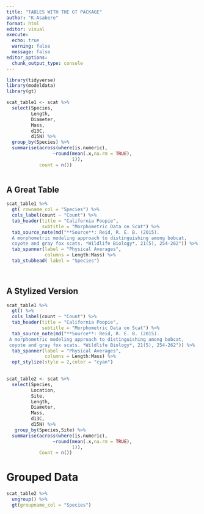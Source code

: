 ```yaml
---
title: "TABLES WITH THE GT PACKAGE"
author: "K.Asabere"
format: html
editor: visual
execute: 
  echo: true
  warning: false
  message: false
editor_options: 
  chunk_output_type: console
---
```


```r
library(tidyverse)
library(modeldata)
library(gt)
```

```r

scat_table1 <- scat %>% 
  select(Species,
         Length,
         Diameter,
         Mass,
         d13C,
         d15N) %>% 
  group_by(Species) %>% 
  summarise(across(where(is.numeric),
                 ~round(mean(.x,na.rm = TRUE),
                        1)),
            count = n())
 
```

## A Great Table
```r
scat_table1 %>% 
  gt( rowname_col = "Species") %>% 
  cols_label(count ~ "Count") %>% 
  tab_header(title = "California Poopie",
             subtitle = "Morphometric Data on Scat") %>% 
  tab_source_note(md("**Source**: Reid, R. E. B. (2015).
  A morphometric modeling approach to distinguishing among bobcat,
  coyote and gray fox scats. *Wildlife Biology*, 21(5), 254-262")) %>% 
  tab_spanner(label = "Physical Averages",
              columns = Length:Mass) %>% 
  tab_stubhead( label = "Species")
  
             
```


## A Stylized Version
```r

scat_table1 %>% 
  gt() %>% 
  cols_label(count ~ "Count") %>% 
  tab_header(title = "California Poopie",
             subtitle = "Morphometric Data on Scat") %>% 
  tab_source_note(md("**Source**: Reid, R. E. B. (2015). 
 A morphometric modeling approach to distinguishing among bobcat,
 coyote and gray fox scats. *Wildlife Biology*, 21(5), 254-262")) %>% 
  tab_spanner(label = "Physical Averages",
              columns = Length:Mass) %>% 
  opt_stylize(style = 2,color = "cyan")
  


```


```r
scat_table2 <- scat %>% 
  select(Species,
         Location,
         Site,
         Length,
         Diameter,
         Mass,
         d13C,
         d15N) %>% 
   group_by(Species,Site) %>% 
  summarise(across(where(is.numeric),
                 ~round(mean(.x,na.rm = TRUE),
                        1)),
            Count = n())

```

# Grouped Data
```r
scat_table2 %>% 
  ungroup() %>% 
  gt(groupname_col = "Species")
```



























